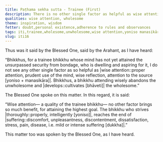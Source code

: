 ```yaml
---
title: Paṭhama sekha sutta - Trainee (First)
description: There is no other single factor as helpful as wise attention for a trainee bhikkhu who is aspiring for the highest goal.
qualities: wise attention, wholesome
theme: inspiration, wisdom
fetter: doubt,personal existence,adherence to rules and observances
tags: iti,trainee,wholesome,unwholesome,wise attention,yoniso manasikāra
slug: iti16
---
```


Thus was it said by the Blessed One, said by the Arahant, as I have heard:

“Bhikkhus, for a trainee bhikkhu whose mind has not yet attained the unsurpassed security from bondage, who is dwelling and aspiring for it, I do not see any other single factor as so helpful as |wise attention::proper attention, prudent use of the mind, wise reflection, attention to the source [yoniso + manasikāra]|. Bhikkhus, a bhikkhu attending wisely abandons the unwholesome and |develops::cultivates [bhāveti]| the wholesome.”

The Blessed One spoke on this matter. In this regard, it is said:

“Wise attention—
a quality of the trainee bhikkhu—
no other factor brings so much benefit,
for attaining the highest goal.
The bhikkhu who strives |thoroughly::properly, intelligently [yoniso]|,
reaches the end of |suffering::discomfort, unpleasantness, discontentment, dissatisfaction, stress, pain, disease, i.e. mild or intense suffering [dukkha]|.”

This matter too was spoken by the Blessed One, as I have heard.